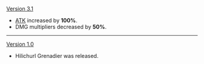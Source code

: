 {{Change History/Header}}
[[Version 3.1]]
* [[ATK]] increased by '''100%'''.
* DMG multipliers decreased by '''50%'''.
----
[[Version 1.0]]
* Hilichurl Grenadier was released.